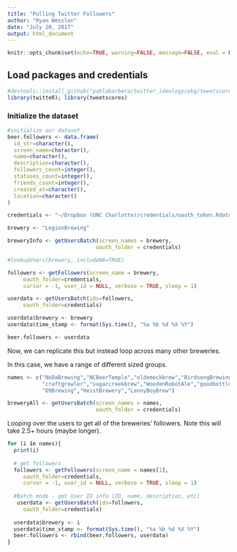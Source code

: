 ```yaml
---
title: "Pulling Twitter Followers"
author: "Ryan Wesslen"
date: "July 20, 2017"
output: html_document
---
```


```r
knitr::opts_chunk$set(echo=TRUE, warning=FALSE, message=FALSE, eval = FALSE)
```

## Load packages and credentials

```r
#devtools::install_github("pablobarbera/twitter_ideology/pkg/tweetscores")
library(twitteR); library(tweetscores)
```

### Initialize the dataset

```r
#initialize our dataset
beer.followers <- data.frame(
  id_str=character(),
  screen_name=character(),
  name=character(),
  description=character(),
  followers_count=integer(),
  statuses_count=integer(),
  friends_count=integer(),
  created_at=character(),
  location=character()
)
```

```r
credentials <- "~/Dropbox (UNC Charlotte)/credentials/oauth_token.Rdata"

brewery <- "LegionBrewing"

breweryInfo <- getUsersBatch(screen_names = brewery, 
                            oauth_folder = credentials)

#lookupUsers(brewery, includeNA=TRUE)

followers <- getFollowers(screen_name = brewery,
     oauth_folder=credentials,
     cursor = -1, user_id = NULL, verbose = TRUE, sleep = 1)

userdata <- getUsersBatch(ids=followers,
     oauth_folder=credentials)

userdata$brewery <- brewery
userdata$time_stamp <- format(Sys.time(), "%a %b %d %X %Y")

beer.followers <- userdata
```

Now, we can replicate this but instead loop across many other breweries.

In this case, we have a range of different sized groups.

```r
names <- c("NoDaBrewing","NCBeerTemple","oldemeckbrew","BirdsongBrewing","UnknownBrewing","TripleCBrew","SaludNODA",
           "craftgrowler","sugarcreekbrew","WoodenRobotAle","goodbottleco","SycamoreBrewing","LegionBrewing",
           "D9Brewing","HeistBrewery","LennyBoyBrew")

breweryAll <- getUsersBatch(screen_names = names, 
                            oauth_folder = credentials)
```

Looping over the users to get all of the breweries' followers. Note this will take 2.5+ hours (maybe longer).

```r
for (i in names){
  print(i)
  
  # get followers
  followers <- getFollowers(screen_name = names[1],
     oauth_folder=credentials,
     cursor = -1, user_id = NULL, verbose = TRUE, sleep = 1)
  
  #Batch mode - get User ID info (ID, name, description, etc)
   userdata <- getUsersBatch(ids=followers,
     oauth_folder=credentials)
  
  userdata$brewery <- i
  userdata$time_stamp <- format(Sys.time(), "%a %b %d %X %Y")
  beer.followers <- rbind(beer.followers, userdata)
}
```